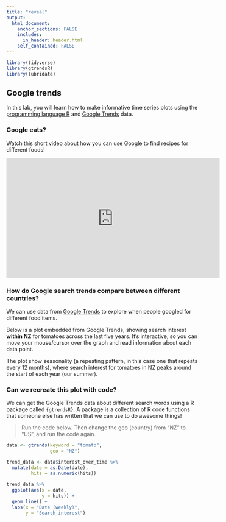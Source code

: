 ---
title: "reveal"
output: 
  html_document:
    anchor_sections: FALSE
    includes:
      in_header: header.html
    self_contained: FALSE
---

```{r setup, include=FALSE}
library(tidyverse)
library(gtrendsR)
library(lubridate)
```

## Google trends

In this lab, you will learn how to make informative time series plots using the <a href="https://www.theta.co.nz/news-blogs/tech-blog/what-is-r/" target="blank">programming language R</a> and <a href="https://trends.google.com/trends/" target="blank">Google Trends</a> data.

### Google eats?

Watch this short video about how you can use Google to find recipes for different foods!

<iframe width="560" height="315" src="https://www.youtube.com/embed/IsUN1dUbbM8" frameborder="0" allow="accelerometer; autoplay; clipboard-write; encrypted-media; gyroscope; picture-in-picture" allowfullscreen></iframe>

### How do Google search trends compare between different countries?

We can use data from <a href="https://trends.google.com/trends/" target="blank">Google Trends</a> to explore when people googled for different food items. 

Below is a plot embedded from Google Trends, showing search interest **within NZ** for tomatoes across the last five years. It's interactive, so you can move your mouse/cursor over the graph and read information about each data point.

<script type="text/javascript" src="https://ssl.gstatic.com/trends_nrtr/2213_RC01/embed_loader.js"></script> 

<script type="text/javascript"> trends.embed.renderExploreWidget("TIMESERIES", {"comparisonItem":[{"keyword":"tomato","geo":"NZ","time":"today 5-y"}],"category":0,"property":""}, {"exploreQuery":"date=today%205-y&geo=NZ&q=tomato","guestPath":"https://trends.google.com:443/trends/embed/"}); </script> 

The plot show seasonality (a repeating pattern, in this case one that repeats every 12 months), where search interest for tomatoes in NZ peaks around the start of each year (our summer).

### Can we recreate this plot with code?

We can get the Google Trends data about different search words using a R package called `{gtrendsR}`. A package is a collection of R code functions that someone else has written that we can use to do awesome things!

> Run the code below. Then change the geo (country) from "NZ" to "US", and run the code again.

```{r class.source='code-exercise', eval=FALSE}
data <- gtrends(keyword = "tomato",
                geo = "NZ")

trend_data <- data$interest_over_time %>%
  mutate(date = as.Date(date),
         hits = as.numeric(hits))
  
trend_data %>%
  ggplot(aes(x = date, 
             y = hits)) +
  geom_line() +
  labs(x = "Date (weekly)",
       y = "Search interest")
```
